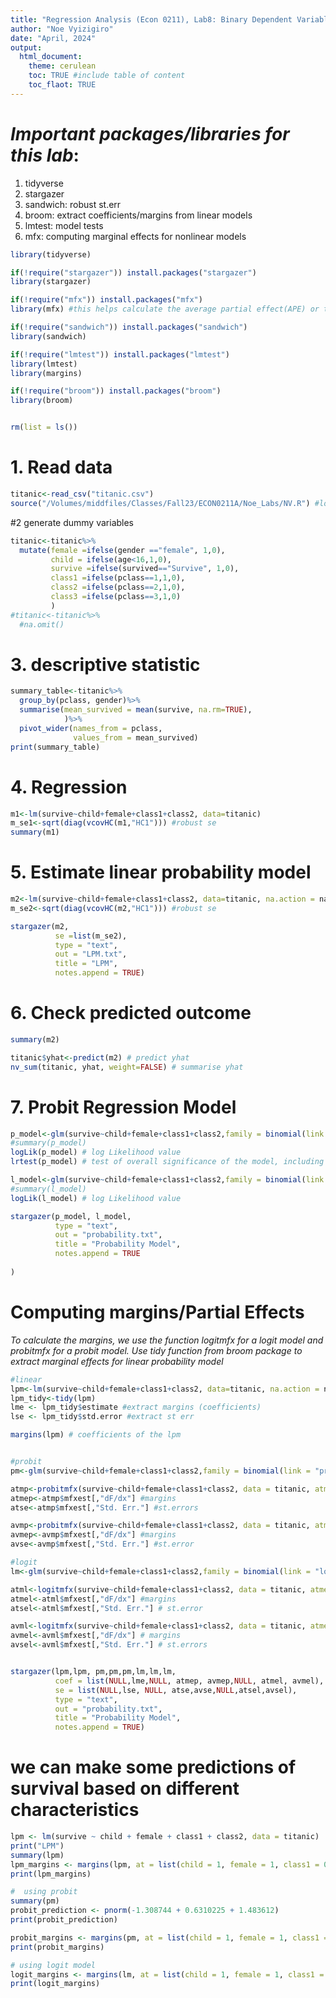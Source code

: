 ```yaml
---
title: "Regression Analysis (Econ 0211), Lab8: Binary Dependent Variables"
author: "Noe Vyizigiro"
date: "April, 2024"
output:
  html_document:
    theme: cerulean
    toc: TRUE #include table of content
    toc_flaot: TRUE
---
```

# *Important packages/libraries for this lab*:
1. tidyverse
2. stargazer
3. sandwich: robust st.err
4. broom: extract coefficients/margins from linear models
5. lmtest: model tests
6. mfx: computing marginal effects for nonlinear models


```r
library(tidyverse) 

if(!require("stargazer")) install.packages("stargazer")
library(stargazer)

if(!require("mfx")) install.packages("mfx")
library(mfx) #this helps calculate the average partial effect(APE) or the marginal effect

if(!require("sandwich")) install.packages("sandwich")
library(sandwich)

if(!require("lmtest")) install.packages("lmtest")
library(lmtest)
library(margins)

if(!require("broom")) install.packages("broom")
library(broom)


rm(list = ls())
```

# 1. Read data
```r
titanic<-read_csv("titanic.csv")
source("/Volumes/middfiles/Classes/Fall23/ECON0211A/Noe_Labs/NV.R") #load NV.R to access nv_sum() function for quick summary statistic table
```
#2 generate dummy variables

```r
titanic<-titanic%>%
  mutate(female =ifelse(gender =="female", 1,0),
         child = ifelse(age<16,1,0),
         survive =ifelse(survived=="Survive", 1,0),
         class1 =ifelse(pclass==1,1,0),
         class2 =ifelse(pclass==2,1,0),
         class3 =ifelse(pclass==3,1,0)
         )
#titanic<-titanic%>%
  #na.omit()

```

# 3. descriptive statistic

```r
summary_table<-titanic%>%
  group_by(pclass, gender)%>%
  summarise(mean_survived = mean(survive, na.rm=TRUE),
            )%>%
  pivot_wider(names_from = pclass,
              values_from = mean_survived)
print(summary_table)

```

# 4. Regression
```r
m1<-lm(survive~child+female+class1+class2, data=titanic)
m_se1<-sqrt(diag(vcovHC(m1,"HC1"))) #robust se
summary(m1)


```

# 5. Estimate linear probability model
```r
m2<-lm(survive~child+female+class1+class2, data=titanic, na.action = na.exclude)
m_se2<-sqrt(diag(vcovHC(m2,"HC1"))) #robust se

stargazer(m2,
          se =list(m_se2),
          type = "text",
          out = "LPM.txt",
          title = "LPM",
          notes.append = TRUE)

```

# 6. Check predicted outcome
```r
summary(m2)

titanic$yhat<-predict(m2) # predict yhat
nv_sum(titanic, yhat, weight=FALSE) # summarise yhat

```

# 7. Probit Regression Model
```r
p_model<-glm(survive~child+female+class1+class2,family = binomial(link = "probit"), data = titanic)
#summary(p_model)
logLik(p_model) # log Likelihood value
lrtest(p_model) # test of overall significance of the model, including the log likelihood value

l_model<-glm(survive~child+female+class1+class2,family = binomial(link = "logit"), data = titanic)
#summary(l_model)
logLik(l_model) # log Likelihood value

stargazer(p_model, l_model,
          type = "text",
          out = "probability.txt",
          title = "Probability Model",
          notes.append = TRUE
  
)
```

# Computing margins/Partial Effects
*To calculate the margins, we use the function logitmfx for a logit model and probitmfx for a probit model. Use tidy function from broom package to extract marginal effects for linear probability model*

```r
#linear
lpm<-lm(survive~child+female+class1+class2, data=titanic, na.action = na.exclude)
lpm_tidy<-tidy(lpm)
lme <- lpm_tidy$estimate #extract margins (coefficients)
lse <- lpm_tidy$std.error #extract st err

margins(lpm) # coefficients of the lpm


#probit
pm<-glm(survive~child+female+class1+class2,family = binomial(link = "probit"), data = titanic) # probability model

atmp<-probitmfx(survive~child+female+class1+class2, data = titanic, atmean = TRUE) # Marginal Effect at the average/ Partial Effect Average (PEA)
atmep<-atmp$mfxest[,"dF/dx"] #margins
atse<-atmp$mfxest[,"Std. Err."] #st.errors

avmp<-probitmfx(survive~child+female+class1+class2, data = titanic, atmean = FALSE) # Average Marginal effect /Average Partial Effect (APE)
avmep<-avmp$mfxest[,"dF/dx"] #margins
avse<-avmp$mfxest[,"Std. Err."] #st.error

#logit
lm<-glm(survive~child+female+class1+class2,family = binomial(link = "logit"), data = titanic) # logit model

atml<-logitmfx(survive~child+female+class1+class2, data = titanic, atmean = TRUE) # Marginal Effect at the average/ Partial Effect Average (PEA)
atmel<-atml$mfxest[,"dF/dx"] #margins
atsel<-atml$mfxest[,"Std. Err."] # st.error

avml<-logitmfx(survive~child+female+class1+class2, data = titanic, atmean = FALSE) # Average Marginal effect /Average Partial Effect (APE)
avmel<-avml$mfxest[,"dF/dx"] # margins
avsel<-avml$mfxest[,"Std. Err."] # st.errors


stargazer(lpm,lpm, pm,pm,pm,lm,lm,lm,
          coef = list(NULL,lme,NULL, atmep, avmep,NULL, atmel, avmel),
          se = list(NULL,lse, NULL, atse,avse,NULL,atsel,avsel),
          type = "text",
          out = "probability.txt",
          title = "Probability Model",
          notes.append = TRUE)
```

# we can make some predictions of survival based on different characteristics
```r
lpm <- lm(survive ~ child + female + class1 + class2, data = titanic)
print("LPM")
summary(lpm)
lpm_margins <- margins(lpm, at = list(child = 1, female = 1, class1 = 0, class2 = 0))
print(lpm_margins)

#  using probit
summary(pm)
probit_prediction <- pnorm(-1.308744 + 0.6310225 + 1.483612)
print(probit_prediction)

probit_margins <- margins(pm, at = list(child = 1, female = 1, class1 = 0, class2 = 0))
print(probit_margins)

# using logit model
logit_margins <- margins(lm, at = list(child = 1, female = 1, class1 = 0, class2 = 0))
print(logit_margins)

```


